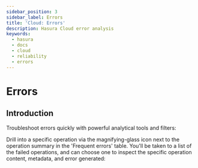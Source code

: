 ```yaml
---
sidebar_position: 3
sidebar_label: Errors
title: 'Cloud: Errors'
description: Hasura Cloud error analysis
keywords:
  - hasura
  - docs
  - cloud
  - reliability
  - errors
---
```



# Errors

<ProductBadge free pro ee />

## Introduction

Troubleshoot errors quickly with powerful analytical tools and filters:

<Thumbnail src="/img/observability/pro-tab-errors.png" alt="Hasura Cloud Console errors tab" />

Drill into a specific operation via the magnifying-glass icon next to the operation summary in the 'Frequent errors'
table. You'll be taken to a list of the failed operations, and can choose one to inspect the specific operation content,
metadata, and error generated:

<Thumbnail src="/img/observability/inspect-error.png" alt="Hasura Cloud Console inspect a failed operation" />
